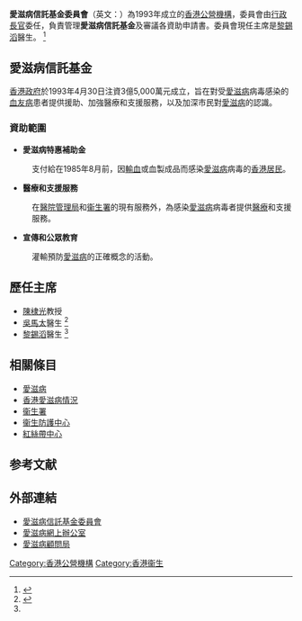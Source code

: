 {{Infobox_Company
|company_name_en=Council for the AIDS Trust Fund
|company_name= 愛滋病信託基金委員會
|company_logo= [[File:Council_for_the_AIDS_TrustFund.png|200px]]
|foundation= 1993年
|location= {{HKG}}[[香港|香港]][[九龍|九龍]][[亞皆老街|亞皆老街]]147C號衞生防護中心四樓衞生署[[衞生防護中心|衞生防護中心]]項目管理及專業發展處
|key_people= 主席 [[黎錫滔|黎錫滔]]醫生
|homepage= [http://www.atf.gov.hk/cindex.html 愛滋病信託基金委員會網頁]
}}
'''愛滋病信託基金委員會'''（英文：{{lang|en|Council for the '''A'''IDS '''T'''rust '''F'''und ('''ATF''')}}）為1993年成立的[[香港公營機構|香港公營機構]]，委員會由[[香港特首|行政長官]]委任，負責管理'''愛滋病信託基金'''及審議各資助申請書。委員會現任主席是[[黎錫滔|黎錫滔]]醫生。 <ref name="a" >{{cite web|language=zh-hk|url=https://www.atf.gov.hk/tc_chi/aboutus/member.html|title=委員名單|author=愛滋病信託基金委員會|accessdate=2018-10-17|archive-date=2018-10-17|archive-url=https://web.archive.org/web/20181017203315/https://www.atf.gov.hk/tc_chi/aboutus/member.html|dead-url=no}}</ref>

==愛滋病信託基金==
[[香港政府|香港政府]]於1993年4月30日注資3億5,000萬元成立，旨在對受[[愛滋病|愛滋病]]病毒感染的[[血友病|血友病]]患者提供援助、加強醫療和支援服務，以及加深市民對[[愛滋病|愛滋病]]的認識。

===資助範圍===
*'''愛滋病特惠補助金'''
:支付給在1985年8月前，因[[輸血|輸血]]或血製成品而感染[[愛滋病|愛滋病]]病毒的[[香港居民|香港居民]]。
*'''醫療和支援服務'''
:在[[醫院管理局|醫院管理局]]和[[衞生署_(香港)|衞生署]]的現有服務外，為感染[[愛滋病|愛滋病]]病毒者提供[[醫療|醫療]]和支援服務。
*'''宣傳和公眾教育'''
:灌輸預防[[愛滋病|愛滋病]]的正確概念的活動。

==歷任主席==
{{未完成列表}}
*[[陳棣光|陳棣光]]教授
*[[吳馬太|吳馬太]]醫生 {{JP|nocat}}<ref>{{cite web|language=zh-hk|url=https://www.atf.gov.hk/tc_chi/accounts/files/annual_report16_17.pdf|title=2016－2017年度周年報告|author=愛滋病信託基金|accessdate=2018-10-17|archive-date=2018-10-17|archive-url=https://web.archive.org/web/20181017203137/https://www.atf.gov.hk/tc_chi/accounts/files/annual_report16_17.pdf|dead-url=no}}</ref>
*[[黎錫滔|黎錫滔]]醫生 <ref name="a"/>

==相關條目==
*[[愛滋病|愛滋病]]
*[[香港愛滋病情況|香港愛滋病情況]]
*[[衞生署_(香港)|衞生署]]
*[[衞生防護中心|衞生防護中心]]
*[[紅絲帶中心|紅絲帶中心]]

==参考文献==
{{Reflist}}

==外部連結==
*[http://www.atf.gov.hk/cindex.html 愛滋病信託基金委員會] {{Wayback|url=http://www.atf.gov.hk/cindex.html |date=20100422230716 }}
*[http://www.info.gov.hk/aids/ 愛滋病網上辦公室]
*[https://web.archive.org/web/20090918085224/http://www.info.gov.hk/aids/chinese/aca/eaca.htm 愛滋病顧問局]

{{香港公營機構}}

[[Category:香港公營機構|Category:香港公營機構]]
[[Category:香港衞生|Category:香港衞生]]


{{HK-poli-stub}}